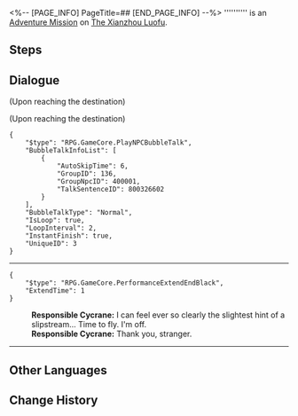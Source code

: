 <%-- [PAGE_INFO]
PageTitle=##
[END_PAGE_INFO] --%>
{{Stub|Dialogue.}}
{{Mission Infobox
|id            = 8003262
|title         = 
|image         = <!--Mission .png-->
|type          = Adventure
|event_name    = 
|chapter       = 
|requirements  = [[Adventure Mission]] ''[[Dock Operations (I)]]'' completed
|summary       = <!--official mission summary from Fate's Atlas-->
|characters    = Responsible Cycrane; Trailblazer
|startLocation = [[The Xianzhou Luofu]] - [[Aurum Alley]]
|world         = The Xianzhou Luofu
|area          = Aurum Alley
|prev          = Dock Operations (I)
|next          = 
|rewards       = Prosperity Certificate*2
}}
'''''''''' is an [[Adventure Mission]] on [[The Xianzhou Luofu]].

==Steps==


<!--
==Gameplay Notes==

--><!--
==Trial Character==

-->
==Dialogue==
{{Stub Dialogue}}
;(Upon reaching the destination)

;(Upon reaching the destination)
<pre>{
	"$type": "RPG.GameCore.PlayNPCBubbleTalk",
	"BubbleTalkInfoList": [
		{
			"AutoSkipTime": 6,
			"GroupID": 136,
			"GroupNpcID": 400001,
			"TalkSentenceID": 800326602
		}
	],
	"BubbleTalkType": "Normal",
	"IsLoop": true,
	"LoopInterval": 2,
	"InstantFinish": true,
	"UniqueID": 3
}</pre>

----
<pre>{
	"$type": "RPG.GameCore.PerformanceExtendEndBlack",
	"ExtendTime": 1
}</pre>
:'''Responsible Cycrane:''' I can feel ever so clearly the slightest hint of a slipstream... Time to fly. I'm off.
:'''Responsible Cycrane:''' Thank you, stranger.
----
{{Dialogue End}}

==Other Languages==
{{Other Languages
|en   = 
|zhs  = 
|zht  = 
|ja   = 
|ko   = 
|es   = 
|fr   = 
|ru   = 
|th   = 
|vi   = 
|de   = 
|id   = 
|pt   = 
}}

==Change History==
{{Change History|1.3}}
